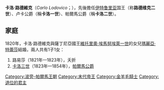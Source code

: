 {{unreferenced|time=2015-05-04T09:18:01+00:00}}
{{Infobox royalty
| name         = 卡洛·路德维克
| image        = Carlo_II_di_Parma.jpg
| succession   = 伊特鲁里亚国王
| reign        = 1803年5月27日 — 1807年12月10日
| predecessor  = [[路德维克一世_(伊特鲁里亚)|路德维克一世]]
| regent       = [[瑪麗亞·路易莎_(盧卡女公爵)|瑪麗亞·路易莎]]
| succession1  = 卢卡公爵
| reign1       = 1824年3月12日 — 1847年12月17日
| predecessor1 = [[瑪麗亞·路易莎_(盧卡女公爵)|瑪麗亞·路易莎]]
| succession2  = 帕尔马公爵
| reign2       = 1847年12月17日 — 1849年5月17日
| predecessor2 = [[瑪麗·路易絲_(帕爾馬女公爵)|瑪麗·路易絲]]
| successor2   = [[卡洛三世_(帕尔马)|卡洛三世]]
| birth_date   = {{birth date|1799|12|22|df=y}}
| birth_place  = [[馬德里|馬德里]]
| death_date   = {{death date and age|1883|4|16|1799|12|22|df=y}}
| death_place  = [[尼斯|尼斯]]
| spouse       = [[薩伏依的瑪麗亞·特蕾莎_(1803-1879)|薩伏依的玛丽亚·特蕾莎]]
| issue        = [[卡洛三世_(帕尔马)|卡洛三世]]
| house        = [[波旁-帕爾馬家族|波旁-帕爾馬家族]]
| father       = [[路德维克一世_(伊特鲁里亚)|路德维克一世]]
| mother       = [[瑪麗亞·路易莎_(盧卡女公爵)|西班牙的瑪麗亞·路易莎]]
}}
'''卡洛·路德維克'''（''Carlo Lodovico''；{{bd|1799年|12月22日|1883年|4月16日}}），先後擔任[[伊特魯里亞王國|伊特鲁里亚]]国王（称'''路德维克二世'''）、卢卡公爵（稱'''卡洛一世'''）、帕爾馬公爵（稱'''卡洛二世'''）。

== 家庭 ==
1820年，卡洛·路德維克與薩丁尼亞國王[[維托里奧·埃馬努埃萊一世|維托里奧·埃馬努埃萊一世]]的女兒[[薩伏依的瑪麗亞·特蕾莎_(1803-1879)|瑪麗亞·特蕾莎]]結婚，兩人共有1子1女：
# 路易莎（1821年—1823年），夭折
# [[卡洛三世_(帕尔马)|卡洛三世]]（1823年—1854年），[[帕尔马公爵列表|帕爾馬公爵]]

{{s-start}}
{{s-hou | [[波旁王朝|波旁-帕爾馬王朝]]|1799年|12月22日|1883年|4月16日|[[波旁王朝|波旁王朝]]|}}
{{s-reg|}}
{{S-bef|before=[[路德維克一世_(伊特魯里亞)|路德維克一世]]|as=[[托斯卡納統治者列表|托斯卡納大公]]}}
{{S-ttl|title=[[伊特魯里亞王國|伊特魯里亞國王]]|years=1803年–1807年}}
{{S-aft|rows=2|after=被吞併}}
{{S-bef|before=[[瑪麗亞·路易莎_(盧卡女公爵)|瑪麗亞·路易莎]]}}
{{S-ttl|title=[[盧卡公國|盧卡公爵]]|years=1803年–1807年}}
{{S-bef|before=[[瑪麗·路易絲_(帕爾馬女公爵)|瑪麗·路易絲]]}}
{{S-ttl|title=[[帕爾馬公爵列表|帕爾馬公爵]]|years=1847年–1849年}}
{{S-aft|after=[[卡洛三世_(帕爾馬)|卡洛三世]]}}
{{s-end}}

{{Authority control}}
{{DEFAULTSORT: Carlos 02}}
[[Category:波旁-帕爾馬王朝|Category:波旁-帕爾馬王朝]]
[[Category:末代帝王|Category:末代帝王]]
[[Category:金羊毛騎士|Category:金羊毛騎士]]
[[Category:退位的君主|Category:退位的君主]]